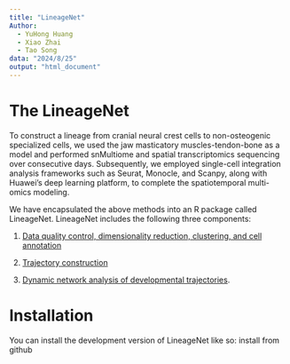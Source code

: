 ```yaml
---
title: "LineageNet"
Author:
  - YuHong Huang
  - Xiao Zhai
  - Tao Song
data: "2024/8/25"
output: "html_document"
---
```


# The LineageNet

To construct a lineage from cranial neural crest cells to non-osteogenic specialized cells, we used the jaw masticatory muscles-tendon-bone as a model and performed snMultiome and spatial transcriptomics sequencing over consecutive days. Subsequently, we employed single-cell integration analysis frameworks such as Seurat, Monocle, and Scanpy, along with Huawei's deep learning platform, to complete the spatiotemporal multi-omics modeling.

We have encapsulated the above methods into an R package called LineageNet. LineageNet includes the following three components:

1.  [Data quality control, dimensionality reduction, clustering, and cell annotation](./vignettes/Data-preprocessing-and-cell-annotation.Rmd)

2.  [Trajectory construction](./vignettes/Trajectory-construction.Rmd)

3.  [Dynamic network analysis of developmental trajectories](./vignettes/Dynamic-network.Rmd).

# Installation

You can install the development version of LineageNet like so: install from github
